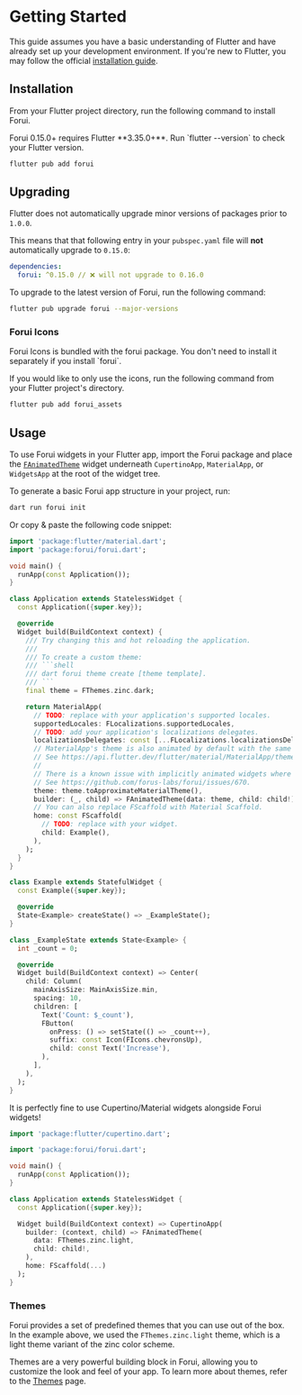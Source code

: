 
# Getting Started

This guide assumes you have a basic understanding of Flutter and have already set up your development environment.
If you're new to Flutter, you may follow the official [installation guide](https://docs.flutter.dev/get-started).

## Installation

From your Flutter project directory, run the following command to install Forui.

<Callout type="warning">
  Forui 0.15.0+ requires Flutter **3.35.0+**. Run `flutter --version` to check your Flutter version.
</Callout>

```bash filename="bash" copy
flutter pub add forui
```

## Upgrading

Flutter does not automatically upgrade minor versions of packages prior to `1.0.0`.

This means that that following entry in your `pubspec.yaml` file will **not** automatically upgrade to `0.15.0`:

```yaml filename="pubspec.yaml"
dependencies:
  forui: ^0.15.0 // ❌ will not upgrade to 0.16.0
```

To upgrade to the latest version of Forui, run the following command:

```bash filename="bash" copy
flutter pub upgrade forui --major-versions
```

### Forui Icons

<Callout type="info">
    Forui Icons is bundled with the forui package. You don't need to install it separately if you install `forui`.
</Callout>

If you would like to only use the icons, run the following command from your Flutter project's directory.

```bash filename="bash" copy
flutter pub add forui_assets
```

## Usage

To use Forui widgets in your Flutter app, import the Forui package and place the
[`FAnimatedTheme`](https://pub.dev/documentation/forui/latest/forui.theme/FAnimatedTheme-class.html) widget underneath
`CupertinoApp`, `MaterialApp`, or `WidgetsApp` at the root of the widget tree.

To generate a basic Forui app structure in your project, run:

```bash filename="bash" copy
dart run forui init
```

Or copy & paste the following code snippet:

````dart filename='main.dart' copy
import 'package:flutter/material.dart';
import 'package:forui/forui.dart';

void main() {
  runApp(const Application());
}

class Application extends StatelessWidget {
  const Application({super.key});

  @override
  Widget build(BuildContext context) {
    /// Try changing this and hot reloading the application.
    ///
    /// To create a custom theme:
    /// ```shell
    /// dart forui theme create [theme template].
    /// ```
    final theme = FThemes.zinc.dark;

    return MaterialApp(
      // TODO: replace with your application's supported locales.
      supportedLocales: FLocalizations.supportedLocales,
      // TODO: add your application's localizations delegates.
      localizationsDelegates: const [...FLocalizations.localizationsDelegates],
      // MaterialApp's theme is also animated by default with the same duration and curve.
      // See https://api.flutter.dev/flutter/material/MaterialApp/themeAnimationStyle.html for how to configure this.
      //
      // There is a known issue with implicitly animated widgets where their transition occurs AFTER the theme's.
      // See https://github.com/forus-labs/forui/issues/670.
      theme: theme.toApproximateMaterialTheme(),
      builder: (_, child) => FAnimatedTheme(data: theme, child: child!),
      // You can also replace FScaffold with Material Scaffold.
      home: const FScaffold(
        // TODO: replace with your widget.
        child: Example(),
      ),
    );
  }
}

class Example extends StatefulWidget {
  const Example({super.key});

  @override
  State<Example> createState() => _ExampleState();
}

class _ExampleState extends State<Example> {
  int _count = 0;

  @override
  Widget build(BuildContext context) => Center(
    child: Column(
      mainAxisSize: MainAxisSize.min,
      spacing: 10,
      children: [
        Text('Count: $_count'),
        FButton(
          onPress: () => setState(() => _count++),
          suffix: const Icon(FIcons.chevronsUp),
          child: const Text('Increase'),
        ),
      ],
    ),
  );
}

````

It is perfectly fine to use Cupertino/Material widgets alongside Forui widgets!

```dart filename="main.dart" {3,12-18} copy
import 'package:flutter/cupertino.dart';

import 'package:forui/forui.dart';

void main() {
  runApp(const Application());
}

class Application extends StatelessWidget {
  const Application({super.key});

  Widget build(BuildContext context) => CupertinoApp(
    builder: (context, child) => FAnimatedTheme(
      data: FThemes.zinc.light,
      child: child!,
    ),
    home: FScaffold(...)
  );
}
```

### Themes

Forui provides a set of predefined themes that you can use out of the box.
In the example above, we used the `FThemes.zinc.light` theme, which is a light theme variant of the zinc color scheme.

Themes are a very powerful building block in Forui, allowing you to customize the look and feel of your app.
To learn more about themes, refer to the [Themes](/docs/themes) page.
